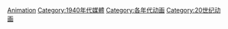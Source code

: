 {{Decadenav|動畫}}

[[Category:1940年代藝術|Animation]]
[[Category:1940年代媒體|Category:1940年代媒體]]
[[Category:各年代动画|Category:各年代动画]]
[[Category:20世纪动画|Category:20世纪动画]]